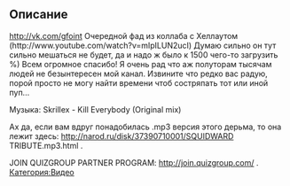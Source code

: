 
== Описание ==
http://vk.com/gfoint
Очередной фад из коллаба с Хеллаутом (http://www.youtube.com/watch?v=mIpILUN2ucI)
Думаю сильно он тут сильно мешаться не будет, да и надо ж было к 1500 чего-то загрузить %) Всем огромное спасибо! Я очень рад что аж полуторам тысячам людей не безынтересен мой канал. Извините что редко вас радую, порой просто не могу найти времени чтоб состряпать тот или иной пуп...

Музыка: Skrillex - Kill Everybody (Original mix)

Ах да, если вам вдруг понадобилась .mp3 версия этого дерьма, то она лежит здесь: http://narod.ru/disk/37390710001/SQUIDWARD TRIBUTE.mp3.html .


JOIN QUIZGROUP PARTNER PROGRAM: http://join.quizgroup.com/ .
[[Категория:Видео]]